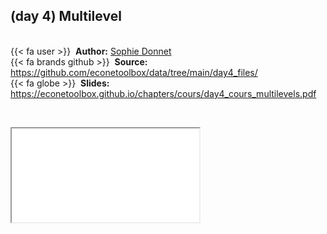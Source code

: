 
::: {.callout-note icon=true appearance="simple"}
## (day 4) Multilevel {.unnumbered}

<br />
{{< fa user >}} &nbsp;**Author:** [Sophie Donnet](https://sophiedonnet.github.io/)<br/>
{{< fa brands github >}} &nbsp;**Source:** <https://github.com/econetoolbox/data/tree/main/day4_files/><br/>
{{< fa globe >}} &nbsp;**Slides:** <https://econetoolbox.github.io/chapters/cours/day4_cours_multilevels.pdf>
:::


<br />

<div class="container">
  <iframe class="responsive-iframe" src="cours/day4_cours_multilevels.pdf"></iframe>
</div> 

